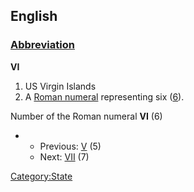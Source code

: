 ==English==
[[Category:State]]
===[[Wiktionary:List of acronyms and abbreviations|Abbreviation]]===
'''VI'''
#US Virgin Islands
#A [[Roman numeral]] representing six ([[six|6]]).
Number of the Roman numeral '''VI''' (6)
**Previous: [[V]] (5)
**Next: [[VII]] (7)